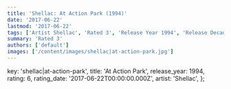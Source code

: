 ```yaml
---
title: 'Shellac: At Action Park (1994)'
date: '2017-06-22'
lastmod: '2017-06-22'
tags: ['Artist Shellac', 'Rated 3', 'Release Year 1994', 'Release Decade 1990']
summary: 'Rated 3'
authors: ['default']
images: ['/content/images/shellac|at-action-park.jpg']
---
```


  key: 'shellac|at-action-park',
  title: 'At Action Park',
  release_year: 1994,
  rating: 6,
  rating_date: '2017-06-22T00:00:00.000Z',
  artist: 'Shellac',
};

<MusicRating data={data} />
